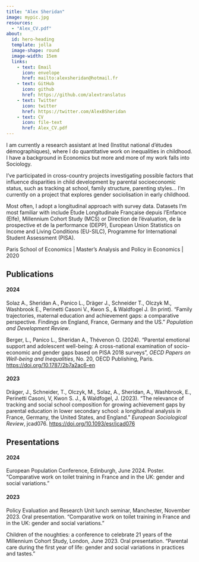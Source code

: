 ---
title: "Alex Sheridan"
image: mypic.jpg
resources: 
  - "Alex_CV.pdf"
about:
  id: hero-heading
  template: jolla
  image-shape: round
  image-width: 15em
  links: 
    - text: Email
      icon: envelope
      href: mailto:alexsheridan@hotmail.fr
    - text: GitHub
      icon: github
      href: https://github.com/alextranslatus
    - text: Twitter
      icon: twitter
      href: https://twitter.com/AlexBSheridan
    - text: CV
      icon: file-text
      href: Alex_CV.pdf
---

::: {#hero-heading}
I am currently a research assistant at Ined (Institut national d'études démographiques), where I do quantitative work on inequalities in childhood. I have a background in Economics but more and more of my work falls into Sociology.

I've participated in cross-country projects investigating possible factors that influence disparities in child development by parental socioeconomic status, such as tracking at school, family structure, parenting styles... I'm currently on a project that explores gender sociolisation in early childhood.

Most often, I adopt a longitudinal approach with survey data. Datasets I'm most familiar with include Étude Longitudinale Française depuis l'Enfance (Elfe), Millennium Cohort Study (MCS) or Direction de l'évaluation, de la prospective et de la performance (DEPP), European Union Statistics on Income and Living Conditions (EU-SILC), Programme for International Student Assessment (PISA).

Paris School of Economics | Master's Analysis and Policy in Economics | 2020
:::

## Publications

#### 2024

Solaz A., Sheridan A., Panico L., Dräger J., Schneider T., Olczyk M., Washbrook E., Perinetti Casoni V., Kwon S., & Waldfogel J. (In print). “Family trajectories, maternal education and achievement gaps: a comparative perspective. Findings on England, France, Germany and the US." *Population and Development Review*.

Berger, L., Panico L., Sheridan A., Thévenon O. (2024). "Parental emotional support and adolescent well-being: A cross-national examination of socio-economic and gender gaps based on PISA 2018 surveys", *OECD Papers on Well-being and Inequalities*, No. 20, OECD Publishing, Paris.  <https://doi.org/10.1787/2b7a2ac6-en>

#### 2023

Dräger, J., Schneider, T., Olczyk, M., Solaz, A., Sheridan, A., Washbrook, E., Perinetti Casoni, V, Kwon S. J., & Waldfogel, J. (2023). “The relevance of tracking and social school composition for growing achievement gaps by parental education in lower secondary school: a longitudinal analysis in France, Germany, the United States, and England." *European Sociological Review*, jcad076. <https://doi.org/10.1093/esr/jcad076>


## Presentations

#### 2024

European Population Conference, Edinburgh, June 2024. Poster. “Comparative work on toilet training in France and in the UK: gender and social variations."

#### 2023

Policy Evaluation and Research Unit lunch seminar, Manchester, November 2023. Oral presentation. “Comparative work on toilet training in France and in the UK: gender and social variations."

Children of the noughties: a conference to celebrate 21 years of the Millennium Cohort Study, London, June 2023. Oral presentation. “Parental care during the first year of life: gender and social variations in practices and tastes."